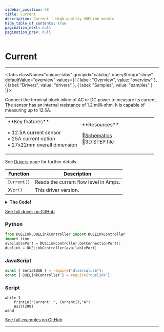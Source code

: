 ```yaml
---
sidebar_position: 68
title: Current
description: Current - High-quality DUELink module
hide_table_of_contents: true
pagination_next: null
pagination_prev: null
---
```



# Current

<ImageSection 
  product="securrent-a"
  tagline="Current Sensor"
/>

---

<Tabs className="unique-tabs" groupid="catalog" queryString="show" defaultValue="overview"
  values={[
    {
        label: "Overview",
        value: "overview"
    },
    {
        label: "Drivers",
        value: "drivers"
    },
    {
        label: "Samples",
        value: "samples"
    }
]}>

<TabItem value="overview">

Connect the terminal block inline of AC or DC power to measure its current. The sensor has an internal resistance of 1.2 milli-ohm. It is capable of measuring up to 12.5A.

<table><td width='50%'>
**Key features**

• 12.5A current sensor<br/>
• 25A current option<br/>
• 27x22mm overall dimension<br/>

</td><td width='50%'>
**Resources**
 
📄<a href="/sch/gdl-securrent-a.pdf" download>Schematics</a><br/>
🔩<a href="/3d/gdl-securrent-a.step" download>3D STEP file</a><br/>
</td></table>

</TabItem>

<TabItem value="drivers">

See [Drivers](/docs/engine/drivers) page for further details.

| Function | Description |
|----------|-------------|
| `Current()` | Reads the current flow level in Amps. |
| `DVer()` | This driver version. |
<details>
<summary><strong>The Code!</strong></summary>

**Current Driver**

```batch
##### Current Driver #####
 
fn DVer()
    return 1.0
fend

fn Current()
    return (VRead(3)-1.65)/1100
fend

####################
```

</details>

[See full driver on GitHub](https://github.com/ghi-electronics/duelink-website/tree/main/static/code/drivers)

</TabItem>

<TabItem value="samples">

### Python

```python
from DUELink.DUELinkController import DUELinkController
import time
availablePort = DUELinkController.GetConnectionPort()
duelink = DUELinkController(availablePort)
```

### JavaScript

```javascript
const { SerialUSB } = require("dlserialusb");
const { DUELinkController } = require("duelink");
```

### Script

```batch
while 1
    PrintLn("Current: ", Current(),"A")
    Wait(200) 
wend
```

[See full examples on GitHub](https://github.com/ghi-electronics/duelink-website/tree/main/static/code/samples)

</TabItem>

</Tabs>

---

<OrderSection
    product="DUELink Current"
    partnumber="GDL-SECURRENT-A"
    price="$0.00"
/>
